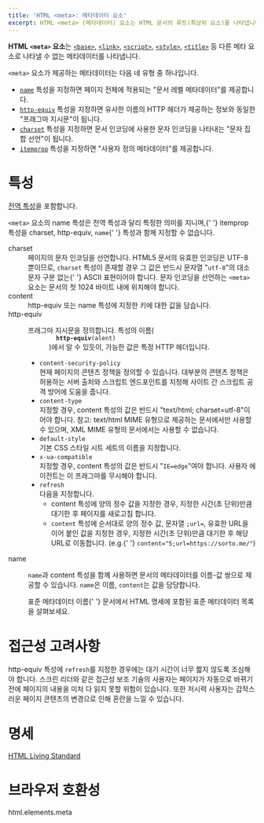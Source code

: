 ```yaml
---
title: 'HTML <meta>: 메타데이터 요소'
excerpt: HTML <meta> (메타데이터) 요소는 HTML 문서의 루트(최상위 요소)를 나타냅니다. "루트 요소"라고 부르기도 합니다.
---
```


**HTML `<meta>` 요소**는 [`<base>`](./base), [`<link>`](./link), [`<script>`](./script), [`<style>`](./style), [`<title>`](./title) 등 다른 메타 요소로 나타낼 수 없는 메타데이터를 나타냅니다.

`<meta>` 요소가 제공하는 메타데이터는 다음 네 유형 중 하나입니다.

- [`name`](#term-name) 특성을 지정하면 페이지 전체에 적용되는 "문서 레벨 메타데이터"를 제공합니다.
- [`http-equiv`](#term-http-equiv) 특성을 지정하면 유사한 이름의 HTTP 헤더가 제공하는 정보와 동일한 "프래그마 지시문"이 됩니다.
- [`charset`](#term-charset) 특성을 지정하면 문서 인코딩에 사용한 문자 인코딩을 나타내는 "문자 집합 선언"이 됩니다.
- [`itemprop`](#term-itemprop) 특성을 지정하면 "사용자 정의 메타데이터"를 제공합니다.

# 특성

[전역 특성](/docs/Web/HTML/Global_attributes)을 포함합니다.

<Callout color="warn" label="참고">
  <code>&lt;meta&gt;</code> 요소의 <TermLink>name</TermLink> 특성은 전역 특성과 달리 특정한 의미를 지니며,{' '}
  <TermLink>itemprop</TermLink> 특성을 <TermLink>charset</TermLink>, <TermLink>http-equiv</TermLink>, <code>name</code>{' '}
  특성과 함께 지정할 수 없습니다.
</Callout>

<dl>
  <Term>charset</Term>
  <dd>
    페이지의 문자 인코딩을 선언합니다. HTML5 문서의 유효한 인코딩은 UTF-8 뿐이므로, <code>charset</code> 특성이 존재할
    경우 그 값은 반드시 문자열 "<code>utf-8</code>"의 대소문자 구분 없는{' '}
    <Anchor href="https://developer.mozilla.org/ko/docs/Glossary/ASCII">ASCII</Anchor> 표현이어야 합니다. 문자 인코딩을
    선언하는 <code>&lt;meta&gt;</code> 요소는 문서의 첫 1024 바이트 내에 위치해야 합니다.
  </dd>
  <Term>content</Term>
  <dd>
    <TermLink>http-equiv</TermLink> 또는 <TermLink>name</TermLink> 특성에 지정한 키에 대한 값을 담습니다.
  </dd>
  <Term>http-equiv</Term>
  <dd>
    <p>
      프래그마 지시문을 정의합니다. 특성의 이름(
      <code>
        <strong>http-equiv</strong>(alent)
      </code>
      )에서 알 수 있듯이, 가능한 값은 특정 HTTP 헤더입니다.
    </p>
    <ul>
      <li>
        <code>content-security-policy</code>
        <br />
        현재 페이지의 콘텐츠 정책을 정의할 수 있습니다. 대부분의 콘텐츠 정책은 허용하는 서버 출처와 스크립트
        엔드포인트를 지정해 사이트 간 스크립트 공격 방어에 도움을 줍니다.
      </li>
      <li>
        <code>content-type</code>
        <br />
        지정할 경우, <TermLink>content</TermLink> 특성의 값은 반드시 "text/html; charset=utf-8"이어야 합니다. 참고:
        text/html MIME 유형으로 제공하는 문서에서만 사용할 수 있으며, XML MIME 유형의 문서에서는 사용할 수 없습니다.
      </li>
      <li>
        <code>default-style</code>
        <br />
        기본 CSS 스타일 시트 세트의 이름을 지정합니다.
      </li>
      <li>
        <code>x-ua-compatible</code>
        <br />
        지정할 경우, <TermLink>content</TermLink> 특성의 값은 반드시 "<code>IE=edge</code>"여야 합니다. 사용자
        에이전트는 이 프래그마를 무시해야 합니다.
      </li>
      <li>
        <code>refresh</code>
        <br />
        다음을 지정합니다.
        <ul>
          <li>
            <TermLink>content</TermLink> 특성에 양의 정수 값을 지정한 경우, 지정한 시간(초 단위)만큼 대기한 후 페이지를
            새로고침 합니다.
          </li>
          <li>
            <code>content</code> 특성에 순서대로 양의 정수 값, 문자열 <code>;url=</code>, 유효한 URL을 이어 붙인 값을
            지정한 경우, 지정한 시간(초 단위)만큼 대기한 후 해당 URL로 이동합니다. (e.g.{' '}
            <code>content="5;url=https://sorto.me/"</code>)
          </li>
        </ul>
      </li>
    </ul>
  </dd>
  <Term>name</Term>
  <dd>
    <p>
      <code>name</code>과 <TermLink>content</TermLink> 특성을 함께 사용하면 문서의 메타데이터를 이름-값 쌍으로 제공할 수
      있습니다. <code>name</code>은 이름, <code>content</code>는 값을 담당합니다.
    </p>
    <p>
      <Anchor href="https://developer.mozilla.org/ko/docs/Web/HTML/Element/meta/name">표준 메타데이터 이름</Anchor>{' '}
      문서에서 HTML 명세에 포함된 표준 메타데이터 목록을 살펴보세요.
    </p>
  </dd>
</dl>

# 접근성 고려사항

<p>
  <TermLink>http-equiv</TermLink> 특성에 <code>refresh</code>를 지정한 경우에는 대기 시간이 너무 짧지 않도록 조심해야
  합니다. 스크린 리더와 같은 접근성 보조 기술의 사용자는 페이지가 자동으로 바뀌기 전에 페이지의 내용을 미처 다 읽지 못할
  위험이 있습니다. 또한 저시력 사용자는 갑작스러운 페이지 콘텐츠의 변경으로 인해 혼란을 느낄 수 있습니다.
</p>

# 명세

[HTML Living Standard](https://html.spec.whatwg.org/multipage/semantics.html#the-meta-element)

# 브라우저 호환성

<BrowserCompat>html.elements.meta</BrowserCompat>

